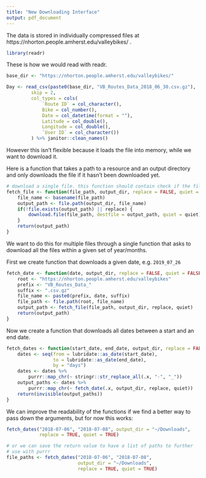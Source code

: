 ```yaml
---
title: "New Downloading Interface"
output: pdf_document
---
```


The data is stored in individually compressed files at https://nhorton.people.amherst.edu/valleybikes/ .

```r
library(readr)
```

These is how we would read with readr.

```r
base_dir <- "https://nhorton.people.amherst.edu/valleybikes/"

Day <- read_csv(paste0(base_dir, "VB_Routes_Data_2018_06_30.csv.gz"),
         skip = 2,
         col_types = cols(
             `Route ID` = col_character(),
             Bike = col_number(),
             Date = col_datetime(format = ""),
             Latitude = col_double(),
             Longitude = col_double(),
             `User ID` = col_character())
         ) %>% janitor::clean_names()
```

However this isn't flexible because it loads the file into memory, while we want to download it.

Here is a function that takes a path to a resource and an output directory and only downloads the file if it hasn't been downloaded yet.

```r
# download a single file. this function should contain check if the file was already downloaded.
fetch_file <- function(file_path, output_dir, replace = FALSE, quiet = FALSE) {
    file_name <- basename(file_path)
    output_path <- file.path(output_dir, file_name)
    if(!file.exists(output_path) || replace) {
        download.file(file_path, destfile = output_path, quiet = quiet)
    }
    return(output_path)
}
```

We want to do this for multiple files through a single function that asks to download all the files within a given set of year/months.

First we create function that downloads a given date, e.g. `2019_07_26`

```r
fetch_date <- function(date, output_dir, replace = FALSE, quiet = FALSE) {
    root <- "https://nhorton.people.amherst.edu/valleybikes"
    prefix <- "VB_Routes_Data_"
    suffix <- ".csv.gz"
    file_name <- paste0(prefix, date, suffix)
    file_path <- file.path(root, file_name)
    output_path <- fetch_file(file_path, output_dir, replace, quiet)
    return(output_path)
}
```

Now we create a function that downloads all dates between a start and an end date. 

```r
fetch_dates <- function(start_date, end_date, output_dir, replace = FALSE, quiet = FALSE) {
    dates <- seq(from = lubridate::as_date(start_date),
                 to = lubridate::as_date(end_date),
                 by = "days")
    dates <- dates %>%
        purrr::map_chr(~ stringr::str_replace_all(.x, "-", "_"))
    output_paths <- dates %>%
        purrr::map_chr(~ fetch_date(.x, output_dir, replace, quiet))
    return(invisible(output_paths))
}
```

We can improve the readability of the functions if we find a better way to pass down the arguments, but for now this works: 

```r
fetch_dates("2018-07-06", "2018-07-08", output_dir = "~/Downloads",
            replace = TRUE, quiet = TRUE)

# or we can save the return value to have a list of paths to further
# use with purrr
file_paths <- fetch_dates("2018-07-06", "2018-07-08",
                          output_dir = "~/Downloads",
                          replace = TRUE, quiet = TRUE)
```
